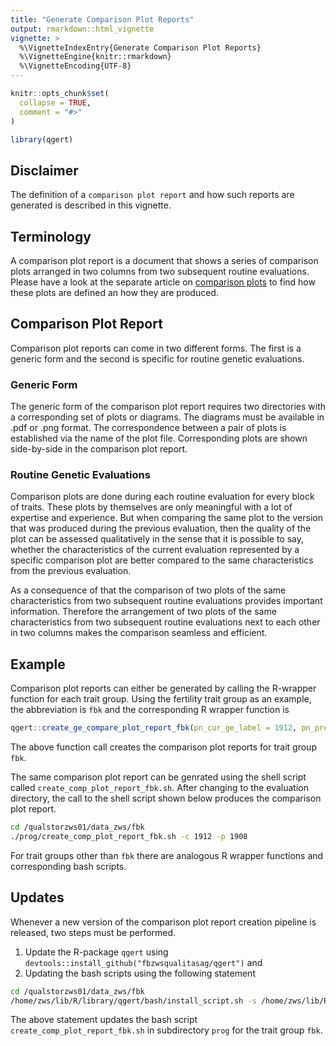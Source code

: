 ```yaml
---
title: "Generate Comparison Plot Reports"
output: rmarkdown::html_vignette
vignette: >
  %\VignetteIndexEntry{Generate Comparison Plot Reports}
  %\VignetteEngine{knitr::rmarkdown}
  %\VignetteEncoding{UTF-8}
---
```


```r
knitr::opts_chunk$set(
  collapse = TRUE,
  comment = "#>"
)
```

```r
library(qgert)
```


## Disclaimer
The definition of a `comparison plot report` and how such reports are generated is described in this vignette.


## Terminology
A comparison plot report is a document that shows a series of comparison plots arranged in two columns from two subsequent routine evaluations. Please have a look at the separate article on [comparison plots](https://fbzwsqualitasag.github.io/qgert/articles/comparison_plots.html) to find how these plots are defined an how they are produced.


## Comparison Plot Report
Comparison plot reports can come in two different forms. The first is a generic form and the second is specific for routine genetic evaluations.

### Generic Form
The generic form of the comparison plot report requires two directories with a corresponding set of plots or diagrams. The diagrams must be available in .pdf or .png format. The correspondence between a pair of plots is established via the name of the plot file. Corresponding plots are shown side-by-side in the comparison plot report. 

### Routine Genetic Evaluations
Comparison plots are done during each routine evaluation for every block of traits. These plots by themselves are only meaningful with a lot of expertise and experience. But when comparing the same plot to the version that was produced during the previous evaluation, then the quality of the plot can be assessed qualitatively in the sense that it is possible to say, whether the characteristics of the current evaluation represented by a specific comparison plot are better compared to the same characteristics from the previous evaluation.

As a consequence of that the comparison of two plots of the same characteristics from two subsequent routine evaluations provides important information. Therefore the arrangement of two plots of the same characteristics from two subsequent routine evaluations next to each other in two columns makes the comparison seamless and efficient.


## Example
Comparison plot reports can either be generated by calling the R-wrapper function for each trait group. Using the fertility trait group as an example, the abbreviation is `fbk` and the corresponding R wrapper function is 

```r
qgert::create_ge_compare_plot_report_fbk(pn_cur_ge_label = 1912, pn_prev_ge_label = 1908)
```

The above function call creates the comparison plot reports for trait group `fbk`.

The same comparison plot report can be genrated using the shell script called `create_comp_plot_report_fbk.sh`. After changing to the evaluation directory, the call to the shell script shown below produces the comparison plot report.

```bash
cd /qualstorzws01/data_zws/fbk
./prog/create_comp_plot_report_fbk.sh -c 1912 -p 1908
```

For trait groups other than `fbk` there are analogous R wrapper functions and corresponding bash scripts.


## Updates
Whenever a new version of the comparison plot report creation pipeline is released, two steps must be performed. 

1. Update the R-package `qgert` using `devtools::install_github("fbzwsqualitasag/qgert")` and 
2. Updating the bash scripts using the following statement

```bash
cd /qualstorzws01/data_zws/fbk
/home/zws/lib/R/library/qgert/bash/install_script.sh -s /home/zws/lib/R/library/qgert/bash/create_comp_plot_report_fbk.sh -t prog
```

The above statement updates the bash script `create_comp_plot_report_fbk.sh` in subdirectory `prog` for the trait group `fbk`. 



